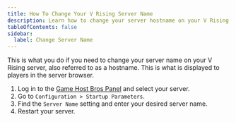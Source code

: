 ```yaml
---
title: How To Change Your V Rising Server Name
description: Learn how to change your server hostname on your V Rising server.
tableOfContents: false
sidebar:
  label: Change Server Name
---
```


This is what you do if you need to change your server name on your V Rising server, also referred to as a hostname. This is what is displayed to players in the server browser.

1. Log in to the [Game Host Bros Panel](https://panel.gamehostbros.com/) and select your server.
2. Go to `Configuration > Startup Parameters`.
3. Find the `Server Name` setting and enter your desired server name.
4. Restart your server.